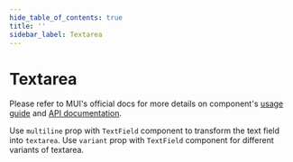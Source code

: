 ```yaml
---
hide_table_of_contents: true
title: ''
sidebar_label: Textarea
---
```




<h1 className='!m-0'>Textarea</h1>

<div className='template-bg-color' />

Please refer to MUI's official docs for more details on component's [usage guide](https://mui.com/material-ui/react-text-field/#multiline) and [API documentation](https://mui.com/material-ui/react-text-field/#api).

<Grid container spacing={6}>
  <Grid size={{xs:12}}>
    <CardSnippet
      title='Variants'
      code={SourceCodeTextareaVariant}
    >
      <Typography className='mbe-4'>
        Use <code>multiline</code> prop with <code>TextField</code> component to transform the text field into <code>textarea</code>. Use <code>variant</code> prop with <code>TextField</code> component for different variants of textarea.
      </Typography>
      <TextareaVariant />
    </CardSnippet>
  </Grid>
</Grid>